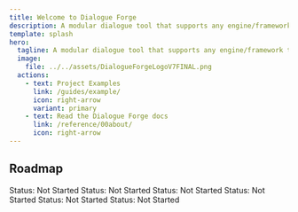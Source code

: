 ```yaml
---
title: Welcome to Dialogue Forge
description: A modular dialogue tool that supports any engine/framework that can read JSON files.
template: splash
hero:
  tagline: A modular dialogue tool that supports any engine/framework that can read JSON files.
  image:
    file: ../../assets/DialogueForgeLogoV7FINAL.png
  actions:
    - text: Project Examples
      link: /guides/example/
      icon: right-arrow
      variant: primary
    - text: Read the Dialogue Forge docs
      link: /reference/00about/
      icon: right-arrow
---
```




<CardGrid>
	<LinkCard 
		title="Buy Dialogue Forge"
		href='https://itch.io'
	/>
	<LinkCard 
		title="Read the Docs"
		href='/reference/00about/'
	/>
	<LinkCard 
		title="Report a Bug"
		href='https://docs.google.com/forms/d/e/1FAIpQLSe8laq7Un7H6w4B-5QXuSjhCbnlHy3JmbNbncumrtqp0y5KgQ/viewform?usp=sf_link'
	/>
	<LinkCard 
		title="Request a Feature"
		href='https://docs.google.com/forms/d/e/1FAIpQLSelX7gmfeSGZ3dRzQ8lfAaOC08n5vtc5JsIseKVz9UV-V1nBA/viewform?usp=sf_link'
	/>
</CardGrid>

## Roadmap

<CardGrid stagger>
	<Card title="Add ability to add custom markers to autocomplete list" icon="pencil">
		Status: Not Started
	</Card>
	<Card title="Add ability to add syntax highlighting to custom markers" icon="pencil">
		Status: Not Started
	</Card>
	<Card title="Create Godot parser" icon="seti:godot">
		Status: Not Started
	</Card>
	<Card title="Create Unity parser" icon="seti:c-sharp">
		Status: Not Started
	</Card>
	<Card title="Create Unreal Engine parser" icon="seti:cpp">
		Status: Not Started
	</Card>
	<Card title="Create Gamemaker parser" icon="external">
		Status: Not Started
	</Card>
</CardGrid>